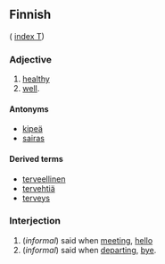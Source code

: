 ==Finnish==
( [[Wiktionary:Finnish_index_t|index T]])

===Adjective===

# [[healthy]]
# [[well]].

====Antonyms====
*[[kipeä]]
*[[sairas]]

====Derived terms====
*[[terveellinen]]
*[[tervehtiä]]
*[[terveys]]

===Interjection===

# (''informal'') said when [[meet]]ing, [[hello]]
# (''informal'') said when [[depart]]ing, [[bye]].